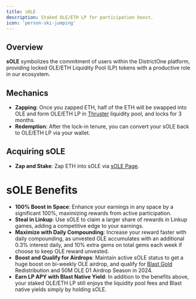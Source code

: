 ```yaml
---
title: sOLE
description: Staked OLE/ETH LP for participation boost.
icon: 'person-ski-jumping'
---
```


## Overview
**sOLE** symbolizes the commitment of users within the DistrictOne platform, providing locked OLE/ETH Liquidity Pool (LP) tokens with a productive role in our ecosystem.

## Mechanics
- **Zapping**: Once you zapped ETH, half of the ETH will be swapped into OLE and form OLE/ETH LP in [Thruster](https://app.thruster.finance/?token1=0x4300000000000000000000000000000000000004&token2=0x73c369F61c90f03eb0Dd172e95c90208A28dC5bc) liquidity pool, and locks for 3 months.
- **Redemption**: After the lock-in tenure, you can convert your sOLE back to OLE/ETH LP via your wallet.

## Acquiring sOLE
- **Zap and Stake**: Zap ETH into sOLE via [sOLE Page](https://districtone.io/sole).

# sOLE Benefits
- **100% Boost in Space**: Enhance your earnings in any space by a significant 100%, maximizing rewards from active participation.
- **Steal in Linkup**: Use sOLE to claim a larger share of rewards in Linkup games, adding a competitive edge to your earnings.
- **Maximize with Daily Compounding**: Increase your reward faster with daily compounding, as unvested OLE accumulates with an additional 0.3% interest daily, and 10% extra gems on total gems each week if choose to keep OLE reward unvested.
- **Boost and Qualify for Airdrops**: Maintain active sOLE status to get a huge boost on bi-weekly OLE airdrop, and qualify for [Blast Gold](https://docs.blast.io/airdrop/developers#blast-gold) Redistribution and 50M OLE D1 Airdrop Season in 2024.
- **Earn LP APY with Blast Native Yield**: In addition to the benefits above, your staked OLE/ETH LP still enjoys the liquidity pool fees and Blast native yields simply by holding sOLE.